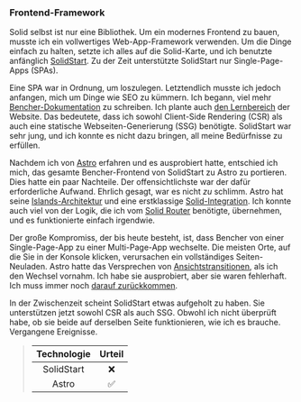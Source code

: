 ### Frontend-Framework

Solid selbst ist nur eine Bibliothek.
Um ein modernes Frontend zu bauen,
musste ich ein vollwertiges Web-App-Framework verwenden.
Um die Dinge einfach zu halten, setzte ich alles auf die Solid-Karte,
und ich benutzte anfänglich [SolidStart][solid start github].
Zu der Zeit unterstützte SolidStart nur Single-Page-Apps (SPAs).

Eine SPA war in Ordnung, um loszulegen.
Letztendlich musste ich jedoch anfangen, mich um Dinge wie SEO zu kümmern.
Ich begann, viel mehr [Bencher-Dokumentation][bencher docs] zu schreiben.
Ich plante auch [den Lernbereich][bencher learn] der Website.
Das bedeutete, dass ich sowohl Client-Side Rendering (CSR) 
als auch eine statische Webseiten-Generierung (SSG) benötigte.
SolidStart war sehr jung, und ich konnte es nicht dazu bringen, all meine Bedürfnisse zu erfüllen.

Nachdem ich von [Astro][astro] erfahren und es ausprobiert hatte,
entschied ich mich, das gesamte Bencher-Frontend von SolidStart zu Astro zu portieren.
Dies hatte ein paar Nachteile.
Der offensichtlichste war der dafür erforderliche Aufwand.
Ehrlich gesagt, war es nicht _zu_ schlimm.
Astro hat seine [Islands-Architektur][astro islands] und
eine erstklassige [Solid-Integration][astro solid].
Ich konnte auch viel von der Logik, die ich vom [Solid Router][solid router] benötigte, übernehmen,
und es funktionierte einfach irgendwie.

Der große Kompromiss, der bis heute besteht,
ist, dass Bencher von einer Single-Page-App zu einer Multi-Page-App wechselte.
Die meisten Orte, auf die Sie in der Konsole klicken, verursachen ein vollständiges Seiten-Neuladen.
Astro hatte das Versprechen von [Ansichtstransitionen][astro view transitions],
als ich den Wechsel vornahm.
Ich habe sie ausprobiert, aber sie waren fehlerhaft.
Ich muss immer noch [darauf zurückkommen][github issue 556].

In der Zwischenzeit scheint SolidStart etwas aufgeholt zu haben.
Sie unterstützen jetzt sowohl CSR als auch SSG.
Obwohl ich nicht überprüft habe, ob sie beide auf derselben Seite funktionieren, wie ich es brauche.
Vergangene Ereignisse.

> | Technologie | Urteil  |
> | :---------: | :-----: |
> | SolidStart  |    ❌    |
> |    Astro    |    ✅    |

[solid start github]: https://github.com/solidjs/solid-start
[bencher docs]: /de/docs/
[bencher learn]: /de/learn/
[astro]: https://astro.build/
[astro islands]: https://docs.astro.build/en/concepts/islands/
[astro solid]: https://docs.astro.build/en/guides/integrations-guide/solid-js/
[solid router]: https://github.com/solidjs/solid-router
[astro view transitions]: https://docs.astro.build/en/guides/view-transitions/
[github issue 556]: https://github.com/bencherdev/bencher/issues/556